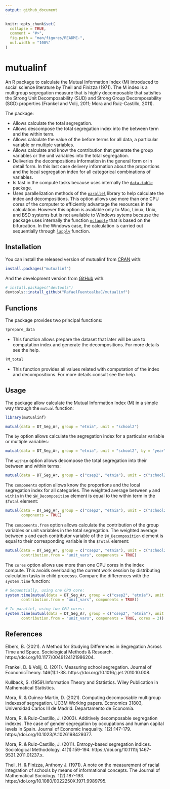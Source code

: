 ```yaml
---
output: github_document
---
```


<!-- README.md is generated from README.Rmd. Please edit that file -->

```r
knitr::opts_chunk$set(
  collapse = TRUE,
  comment = "#>",
  fig.path = "man/figures/README-",
  out.width = "100%"
)
```

# mutualinf

<!-- badges: start -->
<!-- badges: end -->

An R package to calculate the Mutual Information Index (M) introduced to social science literature by Theil and Finizza (1971). The M index is a multigroup segregation measure that is highly decomposable that satisfies the Strong Unit Decomposability (SUD) and Strong Group Decomposability (SGD) properties (Frankel and Volij, 2011; Mora and Ruiz-Castillo, 2011). 

The package:

- Allows calculate the total segregation.
- Allows descompose the total segregation index into the between term and the within term.
- Allows calculate the value of the before terms for all data, a particular variable or multiple variables.
- Allows calculate and know the contribution that generate the group variables or the unit variables into the total segregation.
- Deliveries the decompositions information in the general form or in detail form. In this last case delivery information about the proportions and the local segregation index for all categorical combinations of variables.
- Is fast in the compute tasks because uses internally the [`data.table`](https://cran.r-project.org/web/packages/data.table/index.html) package.
- Uses parallelization methods of the [`parallel`](https://stat.ethz.ch/R-manual/R-devel/library/parallel/doc/parallel.pdf) library to help calculate the index and decompositions. This option allows use more than one CPU cores of the computer to efficiently advantage the resources in the calculation. However this option is available only to Mac, Linux, Unix, and BSD systems but is not available to Windows sytems because the package uses internally the function [`mclapply`](https://www.rdocumentation.org/packages/parallel/versions/3.4.1/topics/mclapply) that is based on the bifurcation. In the Windows case, the calculation is carried out sequentially through [`lapply`](https://www.rdocumentation.org/packages/base/versions/3.6.2/topics/lapply) function.

## Installation

You can install the released version of mutualinf from [CRAN](https://CRAN.R-project.org) with:

``` r
install.packages("mutualinf")
```

And the development version from [GitHub](https://github.com/) with:

``` r
# install.packages("devtools")
devtools::install_github("RafaelFuentealbaC/mutualinf")
```

## Functions
The package provides two principal functions:

```r
?prepare_data 
```
- This function allows prepare the dataset that later will be use to computation index and generate the decompositions. For more details see the help. 

```r
?M_total
```
- This function provides all values related with computation of the index and decompositions. For more details consult see the help.

## Usage

The package allow calculate the Mutual Information Index (M) in a simple way through the `mutual` function:
```r
library(mutualinf)

mutual(data = DT_Seg_Ar, group = "etnia", unit = "school2")
```

The `by` option allows calculate the segregation index for a particular variable or multiple variables:
```r
mutual(data = DT_Seg_Ar, group = "etnia", unit = "school2", by = "year")
```

The `within` option allows decompose the total segregation into their between and within terms:
```r
mutual(data = DT_Seg_Ar, group = c("csep2", "etnia"), unit = c("school2", "comuna"), within = "etnia")
```

The `components` option allows know the proportions and the local segregation index for all categories. The weighted average between `p` and `within` in the `$W_Decomposition` element is equal to the within term in the `$Total` element:
```r
mutual(data = DT_Seg_Ar, group = c("csep2", "etnia"), unit = c("school2", "comuna"), within = "etnia",
       components = TRUE)
```

The `components.from` option allows calculate the contribution of the group variables or unit variables in the total segregation. The weighted average between `p` and each contributor variable of the `$W_Decomposition` element is equal to their corresponding variable in the `$Total` element:
```r
mutual(data = DT_Seg_Ar, group = c("csep2", "etnia"), unit = c("school2", "comuna"), within = "etnia",
       contribution.from = "unit_vars", components = TRUE)
```

The `cores` option allows use more than one CPU cores in the index compute. This avoids overloading the current work session by distributing calculation tasks in child processs. Compare the differences with the `system.time` function:
```r
# Sequentially, using one CPU core:
system.time(mutual(data = DT_Seg_Ar, group = c("csep2", "etnia"), unit = c("school2", "comuna"), within = "etnia",
       contribution.from = "unit_vars", components = TRUE))

# In parallel, using two CPU cores:
system.time(mutual(data = DT_Seg_Ar, group = c("csep2", "etnia"), unit = c("school2", "comuna"), within = "etnia",
       contribution.from = "unit_vars", components = TRUE, cores = 2))

```


## References

Elbers, B. (2021). A Method for Studying Differences in Segregation Across Time and Space. Sociological Methods & Research. https://doi.org/10.1177/0049124121986204.

Frankel, D. & Volij, O. (2011). Measuring school segregation. Journal of EconomicTheory. 146(1):1-38. https://doi.org/10.1016/j.jet.2010.10.008.

Kullback, S. (1959).Information Theory and Statistics. Wiley Publication in Mathematical Statistics.

Mora, R. & Guinea-Martin, D. (2021). Computing decomposable multigroup indexesof segregation. UC3M Working papers. Economics 31803, Universidad Carlos III de Madrid. Departamento de Economía.

Mora, R. & Ruiz-Castillo, J. (2003). Additively decomposable segregation indexes. The case of gender segregation by occupations and human capital levels in Spain. Journal of Economic Inequality. 1(2):147-179. https://doi.org/10.1023/A:1026198429377.

Mora, R. & Ruiz-Castillo, J. (2011). Entropy-based segregation indices. Sociological Methodology. 41(1):159-194. https://doi.org/10.1111/j.1467-9531.2011.01237.x.

Theil, H. & Finizza, Anthony J. (1971). A note on the measurement of racial integration of schools by means of informational concepts. The Journal of Mathematical Sociology. 1(2):187-193. https://doi.org/10.1080/0022250X.1971.9989795.
